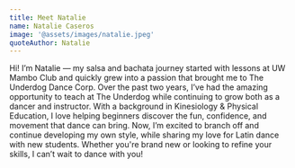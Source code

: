 ```yaml
---
title: Meet Natalie
name: Natalie Caseros
image: '@assets/images/natalie.jpeg'
quoteAuthor: Natalie
---
```

Hi! I’m Natalie — my salsa and bachata journey started with lessons at UW Mambo Club and quickly grew into a passion that brought me to The Underdog Dance Corp. Over the past two years, I’ve had the amazing opportunity to teach at The Underdog while continuing to grow both as a dancer and instructor. With a background in Kinesiology & Physical Education, I love helping beginners discover the fun, confidence, and movement that dance can bring. Now, I’m excited to branch off and continue developing my own style, while sharing my love for Latin dance with new students. Whether you're brand new or looking to refine your skills, I can’t wait to dance with you!
